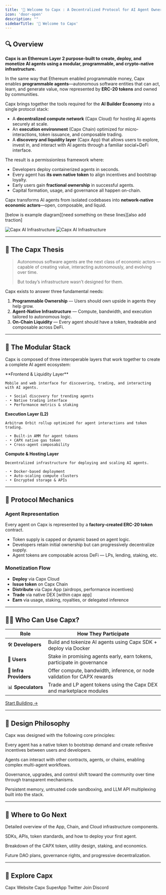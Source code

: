 ```yaml
---
title: '👋 Welcome to Capx : A Decentralized Protocol for AI Agent Ownership, Monetization, and Liquidity'
icon: 'door-open'
description: ""
sidebarTitle: '👋 Welcome to Capx'
---
```


## 🔍 Overview

**Capx is an Ethereum Layer 2 purpose-built to create, deploy, and monetize AI agents using a modular, programmable, and crypto-native infrastructure.**

In the same way that Ethereum enabled programmable money, Capx enables **programmable agents**—autonomous software entities that can act, learn, and generate value, now represented by **ERC-20 tokens** and owned by communities.

Capx brings together the tools required for the **AI Builder Economy** into a single protocol stack:

- A **decentralized compute network** (Capx Cloud) for hosting AI agents securely at scale.
- An **execution environment** (Capx Chain) optimized for micro-interactions, token issuance, and composable trading.
- A **discovery and liquidity layer** (Capx App) that allows users to explore, invest in, and interact with AI agents through a familiar social+DeFi interface.

The result is a permissionless framework where:

- Developers deploy containerized agents in seconds.
- Every agent has **its own native token** to align incentives and bootstrap loyalty.
- Early users gain **fractional ownership** in successful agents.
- Capital formation, usage, and governance all happen on-chain.

Capx transforms AI agents from isolated codebases into **network-native economic actors**—open, composable, and liquid.

<Note>
    [below is example diagram][need something on these lines][also add traction]
</Note>

<img
  className="hidden dark:block"
  src="/images/Capx-Ai-Infrastructure.png"
  alt="Capx AI Infrastructure"
  about='Capx AI Infrastructure'
/>
<img
  className="block dark:hidden"
  src="/images/Capx-Ai-Infrastructure.png"
  alt="Capx AI Infrastructure"
  about='Capx AI Infrastructure'
/>

---

## 🧠 The Capx Thesis 

> Autonomous software agents are the next class of economic actors — capable of creating value, interacting autonomously, and evolving over time.
> 
> 
> But today’s infrastructure wasn’t designed for them.
> 

Capx exists to answer three fundamental needs:

1. **Programmable Ownership** — Users should own upside in agents they help grow.
2. **Agent-Native Infrastructure** — Compute, bandwidth, and execution tailored to autonomous logic.
3. **On-Chain Liquidity** — Every agent should have a token, tradeable and composable across DeFi.

---

## 🧱 The Modular Stack

Capx is composed of three interoperable layers that work together to create a complete AI agent ecosystem:

<CardGroup cols={3}>
  <Card 
    title="Capx App"
    icon="mobile-screen"
    href="products/capx-superapp/introduction">
    **Frontend & Liquidity Layer**
    
    Mobile and web interface for discovering, trading, and interacting with AI agents.
    
    - • Social discovery for trending agents
    - • Native trading interface  
    - • Performance metrics & staking
  </Card>
  
  <Card 
    title="Capx Chain" 
    icon="link"
    href="products/capx-chain/introduction">
    **Execution Layer (L2)**
    
    Arbitrum Orbit rollup optimized for agent interactions and token trading.
    
    - • Built-in AMM for agent tokens
    - • CAPX native gas token
    - • Cross-agent composability
  </Card>
  
  <Card 
    title="Capx Cloud"
    icon="cloud"
    href="products/capx-cloud/introduction">
    **Compute & Hosting Layer**
    
    Decentralized infrastructure for deploying and scaling AI agents.
    
    - • Docker-based deployment
    - • Auto-scaling compute clusters
    - • Encrypted storage & APIs
  </Card>
</CardGroup>

---

## 🔁 Protocol Mechanics

### Agent Representation

Every agent on Capx is represented by a **factory-created ERC-20 token** contract.

- Token supply is capped or dynamic based on agent logic.
- Developers retain initial ownership but can progressively decentralize supply.
- Agent tokens are composable across DeFi — LPs, lending, staking, etc.

### Monetization Flow

- **Deploy** via Capx Cloud
- **Issue token** on Capx Chain
- **Distribute** via Capx App (airdrops, performance incentives)
- **Trade** via native DEX [within capx app]
- **Earn** via usage, staking, royalties, or delegated inference

---

## 🧑‍💻 Who Can Use Capx?

| **Role** | **How They Participate** |
| --- | --- |
| 🛠 **Developers** | Build and tokenize AI agents using Capx SDK + deploy via Docker |
| 📱 **Users** | Stake in promising agents early, earn tokens, participate in governance |
| 🧩 **Infra Providers** | Offer compute, bandwidth, inference, or node validation for CAPX rewards |
| 📊 **Speculators** | Trade and LP agent tokens using the Capx DEX and marketplace modules |

[Start Building →](/guides/overview)

---

## 🔐 Design Philosophy

Capx was designed with the following core principles:

<CardGroup cols={2}>
  <Card 
    title="🪙 Token-Led Growth"
    icon="coins">
    Every agent has a native token to bootstrap demand and create reflexive incentives between users and developers.
  </Card>
  
  <Card 
    title="🧩 Composability First"
    icon="puzzle-piece">
    Agents can interact with other contracts, agents, or chains, enabling complex multi-agent workflows.
  </Card>
  
  <Card 
    title="🏛️ Progressive Decentralization"
    icon="users">
    Governance, upgrades, and control shift toward the community over time through transparent mechanisms.
  </Card>
  
  <Card 
    title="🤖 AI-First Infrastructure"
    icon="robot">
    Persistent memory, untrusted code sandboxing, and LLM API multiplexing built into the stack.
  </Card>
</CardGroup>

---

## 🧭 Where to Go Next

<CardGroup cols={2}>
  <Card 
    title="Capx Products"
    icon="signs-post"
    href="/platform">
    Detailed overview of the App, Chain, and Cloud infrastructure components.
  </Card>
  
  <Card 
    title="Build on Capx"
    icon="code"
    href="/guides/developer/getting-started">
    SDKs, APIs, token standards, and how to deploy your first agent.
  </Card>
  
  <Card 
    title="Token & Incentives"
    icon="coins"
    href="/guides/developer/key-concepts/agent-tokenization">
    Breakdown of the CAPX token, utility design, staking, and economics.
  </Card>
  
  <Card 
    title="Governance"
    icon="users"
    href="/products/overview/system">
    Future DAO plans, governance rights, and progressive decentralization.
  </Card>
</CardGroup>

---

## 🔗 Explore Capx

<CardGroup cols={4}>
  <Card title="🌐"href="https://capx.ai/">Capx Website</Card>
  <Card title="📱"href="https://app.capx.ai/">Capx SuperApp</Card>
  <Card title="𝕏"href="https://x.com/0xcapx">Twitter</Card>
  <Card title="💬"href="https://discord.com/invite/capx">Join Discord</Card>
</CardGroup>
